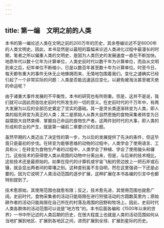 ```yaml
---
---
---
```

title: 第一编　文明之前的人类
---



本书的第一编论述人类在文明之前的200万年的历史，其余卷编论述不足60O0年的人类文明史。因此，本书显然是以最短的篇幅来论述人类进化过程中最漫长的时期，笔者之所以偏重人类的文明史，是因为人类历史的发展速度一直在不断加快。地质年代以数十亿年为计算单位，人类史前时代以数千年为计算单位，而自从文明到来之后，纪年单位不断缩小，已是以数百年甚至数十年为计算单位。时至今日，每天都有重大的事件无休无止地蜂拥而来，无情地包围着我们。变化之速确实已经引起了一个非常实际的问题：人类是否能迅速适应变化，以避免被淘汰甚至被灭绝的命运呢？

由于诸重大事件发展的不平衡性，本书的研究也有所侧重。但是，这并不是说，我们就可以因此而低估史前时代所发生的一切的意义。在史前时代的千万年中，有两大发展为以后的全部历史奠定了坚实的基础。其一是灵长类逐渐转变为人类，即人类的祖先转变为真正的人类；其二是原始人从靠大自然恩施的食物采集者转变为日益摆脱大自然束缚、掌握自己命运的食物生产者。这两件划时代的大事，即人类的形成和农业的产生，就是第一编前二章要讨论的主题。

虽然早期的人类迈出了决定性的第一步，为以后的发展提供了先决的条件，但这毕竟只是最初的步伐。在转变为能够思维的动物的过程中，人类学会了使用语言、工具和火；在转变为食物生产者的过程中，人类学会了种植、学会了使用锄头和镰刀。这些技术的获得使人类从周围的动物中分离出来，但是，与后来的技术相比，这些技术还是最原始的。如果在现代的计算机或宇宙飞船的旁边放上一把石斧或石镰，就会显出两者间的霄壤之别。这种差别虽不言自明，然在这里强调一下还是必要的。因为它说明了人类活动范围的逐步扩展，这种扩展在本书各编的引言中也都特别提到了。

技术愈原始，其使用范围也就愈有限；反之，技术愈先进，其使用范围也就愈广阔。史前时代，食物采集者的活动只能局限在进行狩猎活动的方圆数英里内；原始耕作者的活动只能局限在自己所在的村落及周围的田野和牧场上。因此，史前时代人类各群体的活动范围可以说是"地方性"的。本书后面各编和《1500年以来的世界》一书中所记述的人类后期的历史，在很大程度上也就是人类的活动范围如何从当地扩展到地区、扩展到各地区之间，进而扩展到全球、扩展到星际的历史。